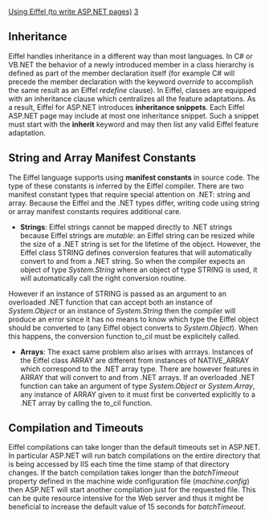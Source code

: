 [[Property:title|Using Eiffel (to write ASP.NET pages)]]
[[Property:weight|3]]
==Inheritance==
Eiffel handles inheritance in a different way than most languages. In C# or VB.NET the behavior of a newly introduced member in a class hierarchy is defined as part of the member declaration itself (for example C# will precede the member declaration with the keyword ''override'' to accomplish the same result as an Eiffel ''redefine'' clause). In Eiffel, classes are equipped with an inheritance clause which centralizes all the feature adaptations. 
As a result, Eiffel for ASP.NET introduces '''inheritance snippets'''. Each Eiffel ASP.NET page may include at most one inheritance snippet. Such a snippet must start with the '''inherit''' keyword and may then list any valid Eiffel feature adaptation. 

==String and Array Manifest Constants==
The Eiffel language supports using '''manifest constants''' in source code. The type of these constants is inferred by the Eiffel compiler. There are two manifest constant types that require special attention on .NET: string and array. Because the Eiffel and the .NET types differ, writing code using string or array manifest constants requires additional care. 
*  '''Strings''': Eiffel strings cannot be mapped directly to .NET strings because Eiffel strings are ''mutable'': an Eiffel string can be resized while the size of a .NET string is set for the lifetime of the object. However, the Eiffel class <eiffel>STRING</eiffel> defines conversion features that will automatically convert to and from a .NET string. So when the compiler expects an object of type ''System.String'' where an object of type <eiffel>STRING</eiffel> is used, it will automatically call the right conversion routine.<br/>
However if an instance of <eiffel>STRING</eiffel> is passed as an argument to an overloaded .NET function that can accept both an instance of ''System.Object'' or an instance of ''System.String'' then the compiler will produce an error since it has no means to know which type the Eiffel object should be converted to (any Eiffel object converts to ''System.Object''). When this happens, the conversion function <eiffel>to_cil</eiffel> must be explicitely called. 
*  '''Arrays''': The exact same problem also arises with arrrays. Instances of the Eiffel class <eiffel>ARRAY</eiffel> are different from instances of <eiffel>NATIVE_ARRAY</eiffel> which correspond to the .NET array type. There are however features in <eiffel>ARRAY</eiffel> that will convert to and from .NET arrays. If an overloaded .NET function can take an argument of type ''System.Object'' or ''System.Array'', any instance of <eiffel>ARRAY</eiffel> given to it must first be converted explicitly to a .NET array by calling the <eiffel>to_cil</eiffel> function. 

==Compilation and Timeouts==
Eiffel compilations can take longer than the default timeouts set in ASP.NET. In particular ASP.NET will run batch compilations on the entire directory that is being accessed by IIS each time the time stamp of that directory changes. If the batch compilation takes longer than the ''batchTimeout'' property defined in the machine wide configuration file (''machine.config'') then ASP.NET will start another compilation just for the requested file. This can be quite resource intensive for the Web server and thus it might be beneficial to increase the default value of 15 seconds for ''batchTimeout''. 
{{seealso| '''See also:''' [[Names Mappings|Names Mapping]]  }}




